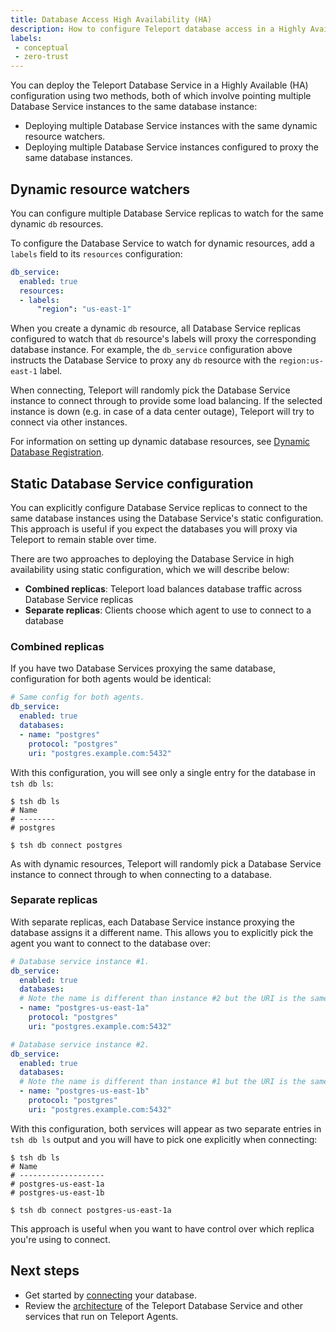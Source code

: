 ```yaml
---
title: Database Access High Availability (HA)
description: How to configure Teleport database access in a Highly Available (HA) configuration.
labels:
 - conceptual
 - zero-trust
---
```


You can deploy the Teleport Database Service in a Highly Available (HA)
configuration using two methods, both of which involve pointing multiple
Database Service instances to the same database instance:

- Deploying multiple Database Service instances with the same dynamic resource
  watchers.
- Deploying multiple Database Service instances configured to proxy the same
  database instances.

## Dynamic resource watchers

You can configure multiple Database Service replicas to watch for the same
dynamic `db` resources.

To configure the Database Service to watch for dynamic resources, add a `labels`
field to its `resources` configuration: 

```yaml
db_service:
  enabled: true
  resources:
  - labels:
      "region": "us-east-1"
```

When you create a dynamic `db` resource, all Database Service replicas
configured to watch that `db` resource's labels will proxy the corresponding
database instance. For example, the `db_service` configuration above instructs
the Database Service to proxy any `db` resource with the `region:us-east-1`
label.

When connecting, Teleport will randomly pick the Database Service instance to
connect through to provide some load balancing. If the selected instance is down
(e.g. in case of a data center outage), Teleport will try to connect via other
instances.

For information on setting up dynamic database resources, see [Dynamic Database
Registration](./dynamic-registration.mdx).

## Static Database Service configuration

You can explicitly configure Database Service replicas to connect to the same
database instances using the Database Service's static configuration. This
approach is useful if you expect the databases you will proxy via Teleport to
remain stable over time.

There are two approaches to deploying the Database Service in high availability
using static configuration, which we will describe below:

- **Combined replicas**: Teleport load balances database traffic across Database
  Service replicas
- **Separate replicas**: Clients choose which agent to use to connect to a
  database

### Combined replicas

If you have two Database Services proxying the same database, configuration for
both agents would be identical:

```yaml
# Same config for both agents.
db_service:
  enabled: true
  databases:
  - name: "postgres"
    protocol: "postgres"
    uri: "postgres.example.com:5432"
```

With this configuration, you will see only a single entry for the database in
`tsh db ls`:

```code
$ tsh db ls
# Name
# --------
# postgres

$ tsh db connect postgres
```

As with dynamic resources, Teleport will randomly pick a Database Service
instance to connect through to when connecting to a database. 

### Separate replicas

With separate replicas, each Database Service instance proxying the database
assigns it a different name. This allows you to explicitly pick the agent
you want to connect to the database over:

```yaml
# Database service instance #1.
db_service:
  enabled: true
  databases:
  # Note the name is different than instance #2 but the URI is the same.
  - name: "postgres-us-east-1a"
    protocol: "postgres"
    uri: "postgres.example.com:5432"
```

```yaml
# Database service instance #2.
db_service:
  enabled: true
  databases:
  # Note the name is different than instance #1 but the URI is the same.
  - name: "postgres-us-east-1b"
    protocol: "postgres"
    uri: "postgres.example.com:5432"
```

With this configuration, both services will appear as two separate entries in
`tsh db ls` output and you will have to pick one explicitly when connecting:

```code
$ tsh db ls
# Name
# -------------------
# postgres-us-east-1a
# postgres-us-east-1b

$ tsh db connect postgres-us-east-1a
```

This approach is useful when you want to have control over which replica
you're using to connect.

## Next steps

- Get started by [connecting](guides.mdx) your database.
- Review the [architecture](../../../reference/architecture/agents.mdx) of the Teleport Database
  Service and other services that run on Teleport Agents.
